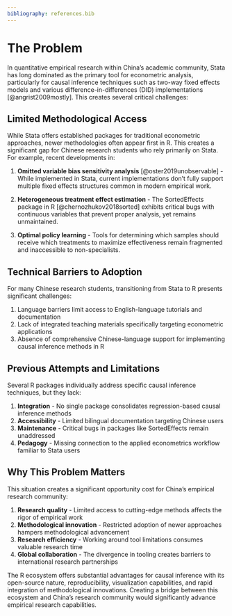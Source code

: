 ```yaml
---
bibliography: references.bib
---
```


# The Problem

In quantitative empirical research within China's academic community, Stata has long dominated as the primary tool for econometric analysis, particularly for causal inference techniques such as two-way fixed effects models and various difference-in-differences (DID) implementations [@angrist2009mostly]. This creates several critical challenges:

## Limited Methodological Access

While Stata offers established packages for traditional econometric approaches, newer methodologies often appear first in R. This creates a significant gap for Chinese research students who rely primarily on Stata. For example, recent developments in:

1. **Omitted variable bias sensitivity analysis** [@oster2019unobservable] - While implemented in Stata, current implementations don't fully support multiple fixed effects structures common in modern empirical work.

2. **Heterogeneous treatment effect estimation** - The SortedEffects package in R [@chernozhukov2018sorted] exhibits critical bugs with continuous variables that prevent proper analysis, yet remains unmaintained.

3. **Optimal policy learning** - Tools for determining which samples should receive which treatments to maximize effectiveness remain fragmented and inaccessible to non-specialists.

## Technical Barriers to Adoption

For many Chinese research students, transitioning from Stata to R presents significant challenges:

1. Language barriers limit access to English-language tutorials and documentation
2. Lack of integrated teaching materials specifically targeting econometric applications
3. Absence of comprehensive Chinese-language support for implementing causal inference methods in R

## Previous Attempts and Limitations

Several R packages individually address specific causal inference techniques, but they lack:

1. **Integration** - No single package consolidates regression-based causal inference methods
2. **Accessibility** - Limited bilingual documentation targeting Chinese users
3. **Maintenance** - Critical bugs in packages like SortedEffects remain unaddressed
4. **Pedagogy** - Missing connection to the applied econometrics workflow familiar to Stata users

## Why This Problem Matters

This situation creates a significant opportunity cost for China's empirical research community:

1. **Research quality** - Limited access to cutting-edge methods affects the rigor of empirical work
2. **Methodological innovation** - Restricted adoption of newer approaches hampers methodological advancement
3. **Research efficiency** - Working around tool limitations consumes valuable research time
4. **Global collaboration** - The divergence in tooling creates barriers to international research partnerships

The R ecosystem offers substantial advantages for causal inference with its open-source nature, reproducibility, visualization capabilities, and rapid integration of methodological innovations. Creating a bridge between this ecosystem and China's research community would significantly advance empirical research capabilities.